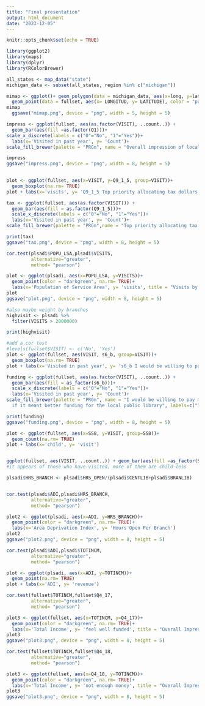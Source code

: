 ```yaml
---
title: "Final presentation"
output: html_document
date: "2023-12-05"
---
```


```r
knitr::opts_chunk$set(echo = TRUE)
```

```r
library(ggplot2)
library(maps)
library(dplyr)
library(RColorBrewer)
```


```r
all_states <- map_data("state")
michigan_data <- subset(all_states, region %in% c("michigan"))
```

```r
mimap <- ggplot()+ geom_polygon(data = michigan_data, aes(x=long, y=lat, group = group), fill = "grey", color = "black") + geom_point(data = plsadi, aes(x=LONGITUD, y=LATITUDE), color = "darkgreen") + 
  geom_point(data = fullset, aes(x= LONGITUD, y= LATITUDE), color = "purple") 
mimap
  ggsave("mimap.png", device = "png", width = 5, height = 5)
```

```r
impress <- ggplot(fullset, aes(as.factor(VISIT), ..count..)) + 
  geom_bar(aes(fill =as.factor(Q1)))+
scale_x_discrete(labels = c("0"="No", "1"="Yes"))+
  labs(x='Visited in past year', y= 'Count')+
scale_fill_brewer(palette = "PRGn", name = "Overall impression of local library", labels=c("2", "3", "5", "6", "7", "8", "9", "10 An Excellent Library"))

impress
ggsave("impress.png", device = "png", width = 8, height = 5)
  
```


```r
plot <- ggplot(fullset, aes(x=VISIT, y=Q9_1_5, group=VISIT))+
  geom_boxplot(na.rm= TRUE)
plot + labs(x='visits', y= 'Q9_1_5 Top priority allocating tax dollars - Public Library')

tax <- ggplot(fullset, aes(as.factor(VISIT))) + 
  geom_bar(aes(fill = as.factor(Q9_1_5)))+
  scale_x_discrete(labels = c("0"="No", "1"="Yes"))+
  labs(x='Visited in past year', y= 'Count')+
scale_fill_brewer(palette = "PRGn",name = "Top priority allocating tax dollars - Public Library", labels=c("1 Strongly Disagree", "2", "3", "4", "5", "6", "7", "8", "9", "10 Strongly Agree"))

print(tax)
ggsave("tax.png", device = "png", width = 8, height = 5)


```



```r
cor.test(plsadi$POPU_LSA,plsadi$VISITS, 
         alternative="greater", 
         method= "pearson")

plot <- ggplot(plsadi, aes(x=POPU_LSA, y=VISITS))+
  geom_point(color = "darkgreen", na.rm= TRUE)+ 
  labs(x='Population of Service Area', y= 'visits', title = "Visits by Population of Service Area")
plot
ggsave("plot.png", device = "png", width = 8, height = 5)
```

```r
#also maybe weight by branches
highvisit <- plsadi %>%
  filter(VISITS > 2000000)

print(highvisit)
```



```r
#add a cor test
#levels(fullset$VISIT) <- c('No', 'Yes')
plot <- ggplot(fullset, aes(VISIT, s6_b, group=VISIT))+
  geom_boxplot(na.rm= TRUE)
plot + labs(x='Visited in past year', y= 's6_b I would be willing to pay more in taxes if it meant better funding for the local public library ')

funding <- ggplot(fullset, aes(as.factor(VISIT), ..count..)) + 
  geom_bar(aes(fill = as_factor(s6_b)))+
  scale_x_discrete(labels = c("0"="No", "1"="Yes"))+
  labs(x='Visited in past year', y= 'Count')+
scale_fill_brewer(palette = "PRGn", name = "I would be willing to pay more in taxes
  if it meant better funding for the local public library", labels=c("1 Strongly Disagree", "2", "3", "4", "5", "6", "7", "8", "9", "10 Strongly Agree"))

print(funding)
ggsave("funding.png", device = "png", width = 8, height = 5)

```

```r

plot <- ggplot(fullset, aes(x=SS8, y=VISIT, group=SS8))+
  geom_count(na.rm= TRUE)
plot + labs(x='child', y= 'visit')


ggplot(fullset, aes(VISIT, ..count..)) + geom_bar(aes(fill =as_factor(SS8)), position = "dodge")
#it appears of those who have visited, more of them are child-less
```
```r

plsadi$HRS_BRANCH <- plsadi$HRS_OPEN/(plsadi$CENTLIB+plsadi$BRANLIB)


cor.test(plsadi$ADI,plsadi$HRS_BRANCH, 
         alternative="greater", 
         method= "pearson")

plot2 <- ggplot(plsadi, aes(x=ADI, y=HRS_BRANCH))+
  geom_point(color = "darkgreen", na.rm= TRUE)+ 
  labs(x='Area Deprivation Index', y= 'Hours Open Per Branch')
plot2
ggsave("plot2.png", device = "png", width = 8, height = 5)

```

```r
cor.test(plsadi$ADI,plsadi$TOTINCM, 
         alternative="greater", 
         method= "pearson")

plot <- ggplot(plsadi, aes(x=ADI, y=TOTINCM))+
  geom_point(na.rm= TRUE)
plot + labs(x='ADI', y= 'revenue')
```

```r
cor.test(fullset$TOTINCM,fullset$Q4_17, 
         alternative="greater", 
         method= "pearson")

plot3 <- ggplot(fullset, aes(x=TOTINCM, y=Q4_17))+
  geom_point(color = "darkgreen", na.rm= TRUE)+ 
  labs(x='Total Income', y= 'feel well funded', title = "Overall Impression Local Library by Library Income")
plot3
ggsave("plot3.png", device = "png", width = 8, height = 5)
```
```r
cor.test(fullset$TOTINCM,fullset$Q4_18, 
         alternative="greater", 
         method= "pearson")

plot3 <- ggplot(fullset, aes(x=Q4_18, y=TOTINCM))+
  geom_point(color = "darkgreen", na.rm= TRUE)+ 
  labs(x='Total Income', y= 'not enough money', title = "Overall Impression Local Library by Library Income")
plot3
ggsave("plot3.png", device = "png", width = 8, height = 5)
```


